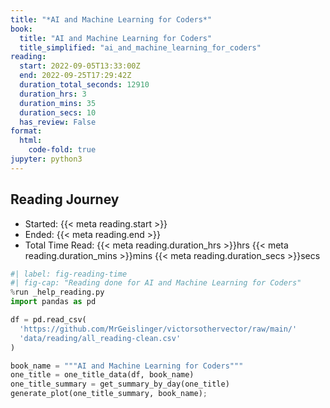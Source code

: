 ```yaml
---
title: "*AI and Machine Learning for Coders*"
book:
  title: "AI and Machine Learning for Coders"
  title_simplified: "ai_and_machine_learning_for_coders"
reading:
  start: 2022-09-05T13:33:00Z
  end: 2022-09-25T17:29:42Z
  duration_total_seconds: 12910
  duration_hrs: 3
  duration_mins: 35
  duration_secs: 10
  has_review: False
format:
  html:
    code-fold: true
jupyter: python3
---
```


## Reading Journey

* Started: {{< meta reading.start >}}
* Ended: {{< meta reading.end >}}
* Total Time Read: {{< meta reading.duration_hrs >}}hrs {{< meta reading.duration_mins >}}mins {{< meta reading.duration_secs >}}secs

```python
#| label: fig-reading-time
#| fig-cap: "Reading done for AI and Machine Learning for Coders"
%run _help_reading.py
import pandas as pd

df = pd.read_csv(
  'https://github.com/MrGeislinger/victorsothervector/raw/main/'
  'data/reading/all_reading-clean.csv'
)

book_name = """AI and Machine Learning for Coders"""
one_title = one_title_data(df, book_name)
one_title_summary = get_summary_by_day(one_title)
generate_plot(one_title_summary, book_name);
```
